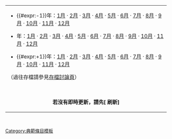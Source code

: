 {{Featuredpicturetools}}
{{Mbox|text=存檔時請按该图片开始评选（而不是结束评选）的日期存档至对应月份的子页面（而不是本页），以避免分類出現不一致的情况。}}
{| style="margin: auto; "
|-
|<div style = "overflow: auto; height: 250px; ">
*{{#expr:{{CURRENTYEAR}}-1}}年：[[Wikipedia:特色圖片評選/存檔/{{#expr:{{CURRENTYEAR}}-1}}年1月|1月]] · [[Wikipedia:特色圖片評選/存檔/{{#expr:{{CURRENTYEAR}}-1}}年2月|2月]] · [[Wikipedia:特色圖片評選/存檔/{{#expr:{{CURRENTYEAR}}-1}}年3月|3月]] · [[Wikipedia:特色圖片評選/存檔/{{#expr:{{CURRENTYEAR}}-1}}年4月|4月]] · [[Wikipedia:特色圖片評選/存檔/{{#expr:{{CURRENTYEAR}}-1}}年5月|5月]] · [[Wikipedia:特色圖片評選/存檔/{{#expr:{{CURRENTYEAR}}-1}}年6月|6月]] · [[Wikipedia:特色圖片評選/存檔/{{#expr:{{CURRENTYEAR}}-1}}年7月|7月]] · [[Wikipedia:特色圖片評選/存檔/{{#expr:{{CURRENTYEAR}}-1}}年8月|8月]] · [[Wikipedia:特色圖片評選/存檔/{{#expr:{{CURRENTYEAR}}-1}}年9月|9月]] · [[Wikipedia:特色圖片評選/存檔/{{#expr:{{CURRENTYEAR}}-1}}年10月|10月]] · [[Wikipedia:特色圖片評選/存檔/{{#expr:{{CURRENTYEAR}}-1}}年11月|11月]] · [[Wikipedia:特色圖片評選/存檔/{{#expr:{{CURRENTYEAR}}-1}}年12月|12月]]
*{{CURRENTYEAR}}年：[[Wikipedia:特色圖片評選/存檔/{{CURRENTYEAR}}年1月|1月]] · [[Wikipedia:特色圖片評選/存檔/{{CURRENTYEAR}}年2月|2月]] · [[Wikipedia:特色圖片評選/存檔/{{CURRENTYEAR}}年3月|3月]] · [[Wikipedia:特色圖片評選/存檔/{{CURRENTYEAR}}年4月|4月]] · [[Wikipedia:特色圖片評選/存檔/{{CURRENTYEAR}}年5月|5月]] · [[Wikipedia:特色圖片評選/存檔/{{CURRENTYEAR}}年6月|6月]] · [[Wikipedia:特色圖片評選/存檔/{{CURRENTYEAR}}年7月|7月]] · [[Wikipedia:特色圖片評選/存檔/{{CURRENTYEAR}}年8月|8月]] · [[Wikipedia:特色圖片評選/存檔/{{CURRENTYEAR}}年9月|9月]] · [[Wikipedia:特色圖片評選/存檔/{{CURRENTYEAR}}年10月|10月]] · [[Wikipedia:特色圖片評選/存檔/{{CURRENTYEAR}}年11月|11月]] · [[Wikipedia:特色圖片評選/存檔/{{CURRENTYEAR}}年12月|12月]]
*{{#expr:{{CURRENTYEAR}}+1}}年：[[Wikipedia:特色圖片評選/存檔/{{#expr:{{CURRENTYEAR}}+1}}年1月|1月]] · [[Wikipedia:特色圖片評選/存檔/{{#expr:{{CURRENTYEAR}}+1}}年2月|2月]] · [[Wikipedia:特色圖片評選/存檔/{{#expr:{{CURRENTYEAR}}+1}}年3月|3月]] · [[Wikipedia:特色圖片評選/存檔/{{#expr:{{CURRENTYEAR}}+1}}年4月|4月]] · [[Wikipedia:特色圖片評選/存檔/{{#expr:{{CURRENTYEAR}}+1}}年5月|5月]] · [[Wikipedia:特色圖片評選/存檔/{{#expr:{{CURRENTYEAR}}+1}}年6月|6月]] · [[Wikipedia:特色圖片評選/存檔/{{#expr:{{CURRENTYEAR}}+1}}年7月|7月]] · [[Wikipedia:特色圖片評選/存檔/{{#expr:{{CURRENTYEAR}}+1}}年8月|8月]] · [[Wikipedia:特色圖片評選/存檔/{{#expr:{{CURRENTYEAR}}+1}}年9月|9月]] · [[Wikipedia:特色圖片評選/存檔/{{#expr:{{CURRENTYEAR}}+1}}年10月|10月]] · [[Wikipedia:特色圖片評選/存檔/{{#expr:{{CURRENTYEAR}}+1}}年11月|11月]] · [[Wikipedia:特色圖片評選/存檔/{{#expr:{{CURRENTYEAR}}+1}}年12月|12月]]
（過往存檔請參見[[Wikipedia talk:特色图片/过去的特色图片评选/存档1|存檔討論頁]]）
|-
| colspan="2" style="text-align: center; padding-top: 1em; " | '''若沒有即時更新，請先[{{SERVER}}{{localurl:{{NAMESPACE}}:{{PAGENAME}}|action=purge}} <span title="刷新緩存">刷新</span>]'''
|}
<br style="clear:both;" /><noinclude>[[Category:典範條目模板]]</noinclude>